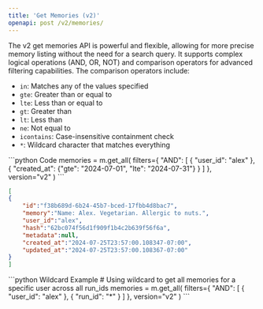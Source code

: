 ```yaml
---
title: 'Get Memories (v2)'
openapi: post /v2/memories/
---
```


The v2 get memories API is powerful and flexible, allowing for more precise memory listing without the need for a search query. It supports complex logical operations (AND, OR, NOT) and comparison operators for advanced filtering capabilities. The comparison operators include:
- `in`: Matches any of the values specified
- `gte`: Greater than or equal to
- `lte`: Less than or equal to
- `gt`: Greater than
- `lt`: Less than
- `ne`: Not equal to
- `icontains`: Case-insensitive containment check
- `*`: Wildcard character that matches everything

<CodeGroup>
```python Code
memories = m.get_all(
    filters={
        "AND": [
            {
                "user_id": "alex"
            },
            {
                "created_at": {"gte": "2024-07-01", "lte": "2024-07-31"}
            }
        ]
    },
    version="v2"
)
```

```json Output
[
{
    "id":"f38b689d-6b24-45b7-bced-17fbb4d8bac7",
    "memory":"Name: Alex. Vegetarian. Allergic to nuts.",
    "user_id":"alex",
    "hash":"62bc074f56d1f909f1b4c2b639f56f6a",
    "metadata":null,
    "created_at":"2024-07-25T23:57:00.108347-07:00",
    "updated_at":"2024-07-25T23:57:00.108367-07:00"
}
]
```
</CodeGroup>

<CodeGroup>
```python Wildcard Example
# Using wildcard to get all memories for a specific user across all run_ids
memories = m.get_all(
    filters={
        "AND": [
            {
                "user_id": "alex"
            },
            {
                "run_id": "*"
            }
        ]
    },
    version="v2"
)
```
</CodeGroup>
